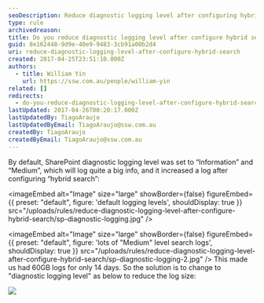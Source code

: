 ```yaml
---
seoDescription: Reduce diagnostic logging level after configuring hybrid search to minimize log size and improve performance.
type: rule
archivedreason:
title: Do you reduce diagnostic logging level after configure hybrid search?
guid: 8e162448-9d9e-40e9-9483-3cb91a00b2d4
uri: reduce-diagnostic-logging-level-after-configure-hybrid-search
created: 2017-04-25T23:51:10.000Z
authors:
  - title: William Yin
    url: https://ssw.com.au/people/william-yin
related: []
redirects:
  - do-you-reduce-diagnostic-logging-level-after-configure-hybrid-search
lastUpdated: 2017-04-26T00:20:17.000Z
lastUpdatedBy: TiagoAraujo
lastUpdatedByEmail: TiagoAraujo@ssw.com.au
createdBy: TiagoAraujo
createdByEmail: TiagoAraujo@ssw.com.au
---
```


By default, SharePoint diagnostic logging level was set to “Information” and “Medium”, which will log quite a big info, and it increased a log after configuring “hybrid search”:

<imageEmbed
  alt="Image"
  size="large"
  showBorder={false}
  figureEmbed={{
    preset: "default",
    figure: 'default logging levels',
    shouldDisplay: true
  }}
  src="/uploads/rules/reduce-diagnostic-logging-level-after-configure-hybrid-search/sp-diagnostic-logging.jpg"
/>


<imageEmbed
  alt="Image"
  size="large"
  showBorder={false}
  figureEmbed={{
    preset: "default",
    figure: 'lots of "Medium" level search logs',
    shouldDisplay: true
  }}
  src="/uploads/rules/reduce-diagnostic-logging-level-after-configure-hybrid-search/sp-diagnostic-logging-2.jpg"
/>
This made us had 60GB logs for only 14 days.
So the solution is to change to "diagnostic logging level" as below to reduce the log size:

![](/uploads/rules/reduce-diagnostic-logging-level-after-configure-hybrid-search/sp-diagnostic-logging-3.jpg)
